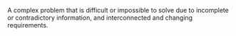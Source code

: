 
A complex problem that is difficult or impossible to solve due to incomplete or contradictory information, and interconnected and changing requirements.